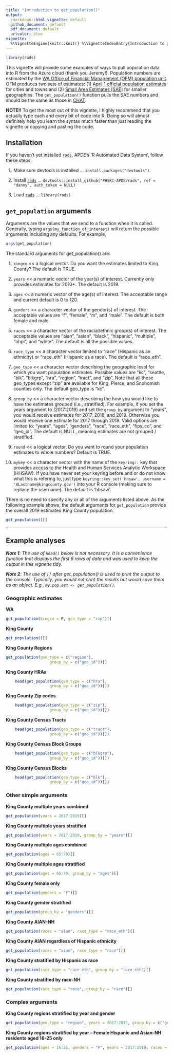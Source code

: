 ```yaml
---
title: "Introduction to get_population()"
output:
  rmarkdown::html_vignette: default
  github_document: default
  pdf_document: default
  urlcolor: blue
vignette: |
  %\VignetteEngine{knitr::knitr} %\VignetteIndexEntry{Introduction to get_population}
---
```

```r
library(rads)
```


This vignette will provide some examples of ways to pull population data into R from the Azure cloud (thank you Jeremy!). Population numbers are estimated by the [WA Office of Financial Management (OFM) population unit](https://ofm.wa.gov/washington-data-research/population-demographics). OFM produces two sets of estimates: (1) [April 1 official population estimates](https://ofm.wa.gov/washington-data-research/population-demographics/population-estimates/april-1-official-population-estimates) for cities and towns and (2) [Small Area Estimates (SAE)](https://ofm.wa.gov/washington-data-research/population-demographics/population-estimates/small-area-estimates-program) for smaller geographies. The `get_population()` function pulls the SAE numbers and should be the same as those in [CHAT](https://secureaccess.wa.gov/doh/chat/Entry.mvc). 

**NOTE!!** To get the most out of this vignette, I highly recommend that you actually type each and every bit of code into R. Doing so will almost definitely help you learn the syntax much faster than just reading the vignette or copying and pasting the code.

## Installation
If you haven't yet installed [`rads`](https://github.com/PHSKC-APDE/rads), APDE's 'R Automated Data System', follow these steps:

1) Make sure devtools is installed ... `install.packages("devtools")`.

2) Install [`rads`](https://github.com/PHSKC-APDE/rads) ... `devtools::install_github("PHSKC-APDE/rads", ref = "danny", auth_token = NULL)`

3) Load [`rads`](https://github.com/PHSKC-APDE/rads) ... `library(rads)`

## `get_population` arguments
Arguments are the values that we send to a function when it is called. Generally, typing `args(my_function_of_interest)` will return the possible arguments including any defaults. For example, 
```r
args(get_population)
```
The standard arguments for get_population() are:
 
1) `kingco` << a logical vector. Do you want the estimates limited to King County? The default is TRUE.

2) `years` << a numeric vector of the year(s) of interest. Currently only provides estimates for 2010+. The default is 2019.

3) `ages` << a numeric vector of the age(s) of interest. The acceptable range and current default is 0 to 120.

4) `genders` << a character vector of the gender(s) of interest. The acceptable values are “f”, “female”, “m”, and “male”. The default is both female and male. 

5) `races` << a character vector of the racial/ethnic group(s) of interest. The acceptable values are "aian", "asian", "black", "hispanic", "multiple", "nhpi", and "white". The default is all the possible values. 

6) `race_type` << a character vector limited to “race” (Hispanic as an ethnicity) or “race_eth” (Hispanic as a race). The default is “race_eth”.

7) `geo_type` << a character vector describing the geographic level for which you want population estimates. Possible values are “kc”, "seattle, “blk”, “blkgrp”, “hra”, “region”, “tract”, and “zip”. Note that all these geo_types except "zip" are available for King, Pierce, and Snohomish counties only. The default geo_type is “kc”.

8) `group_by` << a character vector describing the how you would like to have the estimates grouped (i.e., stratified). For example, if you set the years argument to (2017:2019) and set the `group_by` argument to “years”, you would receive estimates for 2017, 2018, and 2019. Otherwise you would receive one estimate for 2017 through 2019. Valid options are limited to: "years", "ages", "genders", "race", "race_eth", "fips_co", and "geo_id". The default is NULL, meaning estimates are not grouped / stratified.

9) `round` << a logical vector. Do you want to round your population estimates to whole numbers? Default is TRUE. 

10) `mykey` << a character vector with the name of the `keyring::` key that provides access to the Health and Human Services Analytic Workspace (HHSAW). If you have never set your keyring before and or do not know what this is refering to, just type `keyring::key_set('hhsaw', username = 'ALastname@kingcounty.gov')` into your R console (making sure to replace the username). The default is 'hhsaw'. 

There is no need to specify any or all of the arguments listed above. As the following example shows, the default arguments for `get_population` provide the overall 2019 estimated King County population.
```r
get_population()[]
```

***

## Example analyses
***Note 1**: The use of `head()` below is not necessary. It is a convenience function that displays the first 6 rows of data and was used to keep the output in this vignette tidy.*

***Note 2**: The use of `[]` after get_population() is used to print the output to the console. Typically, you would not print the results but would save them as an object. E.g., `my.pop.est <- get_population()`.*

### Geographic estimates
**WA**
```r
get_population(kingco = F, geo_type = "zip")[]
```

**King County**
```r
get_population()[]
```

**King County Regions**
```r
get_population(geo_type = c("region"),
                   group_by = c("geo_id"))[]
```

**King County HRAs**
```r
    head(get_population(geo_type = c("hra"),
                   group_by = c("geo_id"))[])  
```

**King County Zip codes**
```r
    head(get_population(geo_type = c("zip"),
                   group_by = c("geo_id"))[])  
```

**King County Census Tracts**
```r
    head(get_population(geo_type = c("tract"),
                   group_by = c("geo_id"))[])  
```

**King County Census Block Groups**
```r
    head(get_population(geo_type = c("blkgrp"),
                   group_by = c("geo_id"))[])  
```

**King County Census Blocks**
```r
    head(get_population(geo_type = c("blk"),
                   group_by = c("geo_id"))[])  
```

### Other simple arguments
**King County multiple years combined**
```r
get_population(years = 2017:2019)[]
```

**King County multiple years stratified**
```r
get_population(years = 2017:2019, group_by = "years")[]
```

**King County multiple ages combined**
```r
get_population(ages = 65:70)[]
```

**King County multiple ages stratified**
```r
get_population(ages = 65:70, group_by = "ages")[]
```

**King County female only**
```r
get_population(genders = "F")[]
```

**King County gender stratified**
```r
get_population(group_by = "genders")[]
```

**King County AIAN-NH**
```r
get_population(races = "aian", race_type = "race_eth")[]
```

**King County AIAN regardless of Hispanic ethnicity**
```r
get_population(races = "aian", race_type = "race")[]
```

**King County stratified by Hispanic as race**
```r
get_population(race_type = "race_eth", group_by = "race_eth")[]
```

**King County stratified by race-NH**
```r
get_population(race_type = "race", group_by = "race")[]
```

### Complex arguments
**King County regions stratified by year and gender**
```r
get_population(geo_type = "region", years = 2017:2019, group_by = c("geo_id", "years", "genders"))[]
```

**King County regions stratified by year -- Female Hispanic and Asian-NH residents aged 16-25 only**
```r
get_population(ages = 16:25, genders = "F", years = 2017:2019, races = c("hispanic", "asian"), geo_type = "region", race_type = "race_eth", group_by = c("geo_id", "years", "race_eth"))[]
```
